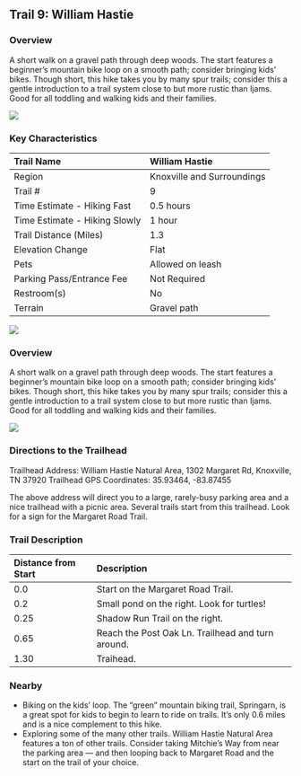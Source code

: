 ## Trail 9: William Hastie

### Overview

A short walk on a gravel path through deep woods.
The start features a beginner's mountain bike loop on a smooth path; consider bringing kids' bikes.
Though short, this hike takes you by many spur trails; consider this a gentle introduction to a trail system close to but more rustic than Ijams.
Good for all toddling and walking kids and their families.

![](img/trail-09-figure-01.jpg)



### Key Characteristics

| Trail Name                    | William Hastie             |
|:------------------------------|:---------------------------|
| Region                        | Knoxville and Surroundings |
| Trail \#                      | 9                          |
| Time Estimate - Hiking Fast   | 0.5 hours                  |
| Time Estimate - Hiking Slowly | 1 hour                     |
| Trail Distance (Miles)        | 1.3                        |
| Elevation Change              | Flat                       |
| Pets                          | Allowed on leash           |
| Parking Pass/Entrance Fee     | Not Required               |
| Restroom(s)                   | No                         |
| Terrain                       | Gravel path                |

![](maps/trail-09-map.jpeg)

### Overview

A short walk on a gravel path through deep woods.
The start features a beginner's mountain bike loop on a smooth path; consider bringing kids' bikes.
Though short, this hike takes you by many spur trails; consider this a gentle introduction to a trail system close to but more rustic than Ijams.
Good for all toddling and walking kids and their families.

![](img/trail-09-figure-01.jpg)

### Directions to the Trailhead

Trailhead Address: William Hastie Natural Area, 1302 Margaret Rd, Knoxville, TN 37920
Trailhead GPS Coordinates: 35.93464, -83.87455

The above address will direct you to a large, rarely-busy parking area and a nice trailhead with a picnic area.
Several trails start from this trailhead.
Look for a sign for the Margaret Road Trail.

### Trail Description

| Distance from Start | Description                                       |
|:--------------------|:--------------------------------------------------|
| 0.0                 | Start on the Margaret Road Trail.                 |
| 0.2                 | Small pond on the right. Look for turtles!        |
| 0.25                | Shadow Run Trail on the right.                    |
| 0.65                | Reach the Post Oak Ln. Trailhead and turn around. |
| 1.30                | Traihead.                                         |

### Nearby

-   Biking on the kids' loop. The "green" mountain biking trail, Springarn, is a great spot for kids to begin to learn to ride on trails. It's only 0.6 miles and is a nice complement to this hike.
-   Exploring some of the many other trails. William Hastie Natural Area features a ton of other trails. Consider taking Mitchie's Way from near the parking area --- and then looping back to Margaret Road and the start on the trail of your choice.

